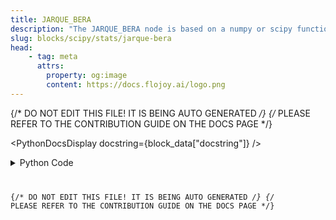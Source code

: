 ```yaml
---
title: JARQUE_BERA
description: "The JARQUE_BERA node is based on a numpy or scipy function."
slug: blocks/scipy/stats/jarque-bera
head:
    - tag: meta
      attrs:
        property: og:image
        content: https://docs.flojoy.ai/logo.png
---
```


{/* DO NOT EDIT THIS FILE! IT IS BEING AUTO GENERATED */}
{/* PLEASE REFER TO THE CONTRIBUTION GUIDE ON THE DOCS PAGE */}


<PythonDocsDisplay docstring={block_data["docstring"]} />
<details>
<summary>Python Code</summary>



<Code code={pythonCode} lang="py" wrap theme="dracula" />

[Find this Flojoy Block on GitHub](https://github.com/flojoy-ai/blocks/blob/main/blocks/SCIPY/STATS/JARQUE_BERA/JARQUE_BERA.py)

</details>

{/* DO NOT EDIT THIS FILE! IT IS BEING AUTO GENERATED */}
{/* PLEASE REFER TO THE CONTRIBUTION GUIDE ON THE DOCS PAGE */}
